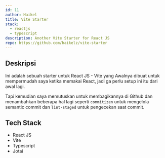 ```yaml
---
id: 11
author: Haikel
title: Vite Starter
stack:
  - reactjs
  - typescript
description: Another Vite Starter for React JS
repo: https://github.com/haikelz/vite-starter
---
```


<LightboxImage
  src="https://ik.imagekit.io/haikelz/works/vite-starter.png?ik-sdk-version=javascript-1.4.3&updatedAt=1673863931244"
  alt="Vite Starter"
  fetchPriority="high"
/>

## Deskripsi

Ini adalah sebuah starter untuk React JS - Vite yang Awalnya dibuat untuk mempermudah saya ketika memakai React, jadi ga perlu setup ini itu dari awal lagi.

Tapi kemudian saya memutuskan untuk membagikannya di Github dan menambahkan beberapa hal lagi seperti `commitizen` untuk mengelola semantic commit dan `lint-staged` untuk pengecekan saat commit.

## Tech Stack

- React JS
- Vite
- Typescript
- Jotai
